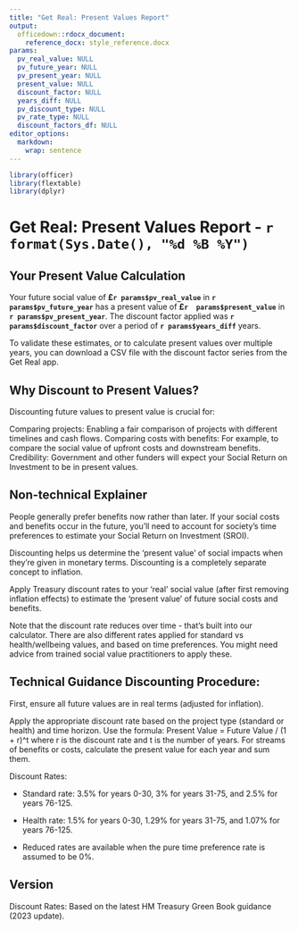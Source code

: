 ```yaml
---
title: "Get Real: Present Values Report"
output: 
  officedown::rdocx_document:
    reference_docx: style_reference.docx
params:
  pv_real_value: NULL
  pv_future_year: NULL
  pv_present_year: NULL
  present_value: NULL
  discount_factor: NULL
  years_diff: NULL
  pv_discount_type: NULL
  pv_rate_type: NULL
  discount_factors_df: NULL
editor_options: 
  markdown: 
    wrap: sentence
---
```


```r
library(officer)
library(flextable)
library(dplyr)
```

# Get Real: Present Values Report - `r format(Sys.Date(), "%d %B %Y")`

## Your Present Value Calculation

Your future social value of **£`r params$pv_real_value`** in **`r params$pv_future_year`** has a present value of **£`r  params$present_value`** in **`r params$pv_present_year`**.
The discount factor applied was **`r params$discount_factor`** over a period of **`r params$years_diff`** years.

To validate these estimates, or to calculate present values over multiple years, you can download a CSV file with the discount factor series from the Get Real app.

## Why Discount to Present Values?

Discounting future values to present value is crucial for:

Comparing projects: Enabling a fair comparison of projects with different timelines and cash flows.
Comparing costs with benefits: For example, to compare the social value of upfront costs and downstream benefits.
Credibility: Government and other funders will expect your Social Return on Investment to be in present values.

## Non-technical Explainer

People generally prefer benefits now rather than later.
If your social costs and benefits occur in the future, you'll need to account for society's time preferences to estimate your Social Return on Investment (SROI).

Discounting helps us determine the 'present value' of social impacts when they're given in monetary terms.
Discounting is a completely separate concept to inflation.

Apply Treasury discount rates to your 'real' social value (after first removing inflation effects) to estimate the 'present value' of future social costs and benefits.

Note that the discount rate reduces over time - that's built into our calculator.
There are also different rates applied for standard vs health/wellbeing values, and based on time preferences.
You might need advice from trained social value practitioners to apply these.

## Technical Guidance Discounting Procedure:

First, ensure all future values are in real terms (adjusted for inflation).

Apply the appropriate discount rate based on the project type (standard or health) and time horizon.
Use the formula: Present Value = Future Value / (1 + r)\^t where r is the discount rate and t is the number of years.
For streams of benefits or costs, calculate the present value for each year and sum them.

Discount Rates:

-   Standard rate: 3.5% for years 0-30, 3% for years 31-75, and 2.5% for years 76-125.

-   Health rate: 1.5% for years 0-30, 1.29% for years 31-75, and 1.07% for years 76-125.

-   Reduced rates are available when the pure time preference rate is assumed to be 0%.

## Version

Discount Rates: Based on the latest HM Treasury Green Book guidance (2023 update).

